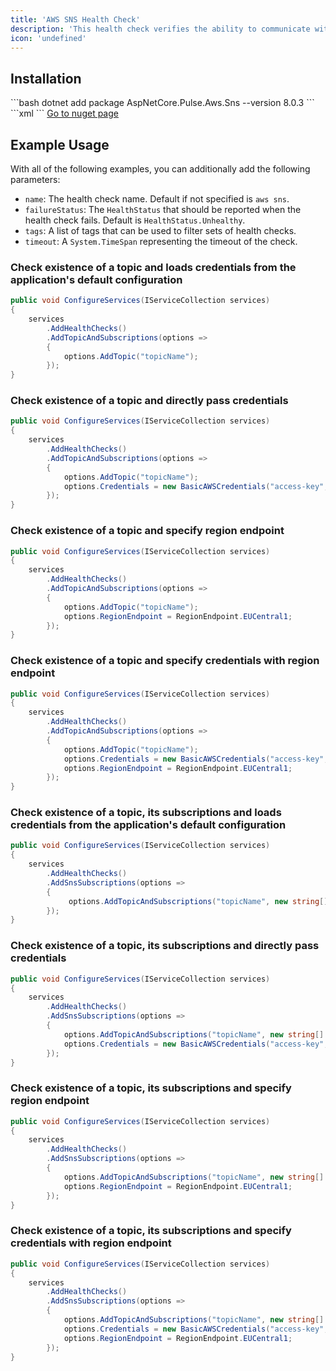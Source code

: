 ```yaml
---
title: 'AWS SNS Health Check'
description: 'This health check verifies the ability to communicate with Amazon SNS and the existence of some topics and its subscriptions. For more information about AWS SNS check the [AWS SNS Site](https://aws.amazon.com/sns/)'
icon: 'undefined'
---
```


## Installation

<Tabs>
  <Tab title=".NET CLI">
    ```bash
    dotnet add package AspNetCore.Pulse.Aws.Sns --version 8.0.3
    ```
  </Tab>
  <Tab title="Package Reference">
    ```xml
    <PackageReference Include="AspNetCore.Pulse.Aws.Sns" Version="8.0.3" />
    ```
  </Tab>
  <Tab title="Nuget">
    <a href="https://www.nuget.org/packages/AspNetCore.Pulse.Aws.Sns/" target="_blank">Go to nuget page</a>
  </Tab>
</Tabs>


## Example Usage

With all of the following examples, you can additionally add the following parameters:

* `name`: The health check name. Default if not specified is `aws sns`.
* `failureStatus`: The `HealthStatus` that should be reported when the health check fails. Default is `HealthStatus.Unhealthy`.
* `tags`: A list of tags that can be used to filter sets of health checks.
* `timeout`: A `System.TimeSpan` representing the timeout of the check.

### Check existence of a topic and loads credentials from the application's default configuration

```csharp
public void ConfigureServices(IServiceCollection services)
{
    services
        .AddHealthChecks()
        .AddTopicAndSubscriptions(options =>
        {
            options.AddTopic("topicName");
        });
}
```

### Check existence of a topic and directly pass credentials

```csharp
public void ConfigureServices(IServiceCollection services)
{
    services
        .AddHealthChecks()
        .AddTopicAndSubscriptions(options =>
        {
            options.AddTopic("topicName");
            options.Credentials = new BasicAWSCredentials("access-key", "secret-key");
        });
}
```

### Check existence of a topic and specify region endpoint

```csharp
public void ConfigureServices(IServiceCollection services)
{
    services
        .AddHealthChecks()
        .AddTopicAndSubscriptions(options =>
        {
            options.AddTopic("topicName");
            options.RegionEndpoint = RegionEndpoint.EUCentral1;
        });
}
```

### Check existence of a topic and specify credentials with region endpoint

```csharp
public void ConfigureServices(IServiceCollection services)
{
    services
        .AddHealthChecks()
        .AddTopicAndSubscriptions(options =>
        {
            options.AddTopic("topicName");
            options.Credentials = new BasicAWSCredentials("access-key", "secret-key");
            options.RegionEndpoint = RegionEndpoint.EUCentral1;
        });
}
```

### Check existence of a topic, its subscriptions and loads credentials from the application's default configuration

```csharp
public void ConfigureServices(IServiceCollection services)
{
    services
        .AddHealthChecks()
        .AddSnsSubscriptions(options =>
        {
             options.AddTopicAndSubscriptions("topicName", new string[] { "subscription1-arn", "subscription2-arn" });
        });
}
```

### Check existence of a topic, its subscriptions and directly pass credentials

```csharp
public void ConfigureServices(IServiceCollection services)
{
    services
        .AddHealthChecks()
        .AddSnsSubscriptions(options =>
        {
            options.AddTopicAndSubscriptions("topicName", new string[] { "subscription1-arn", "subscription2-arn" });
            options.Credentials = new BasicAWSCredentials("access-key", "secret-key");
        });
}
```

### Check existence of a topic, its subscriptions and specify region endpoint

```csharp
public void ConfigureServices(IServiceCollection services)
{
    services
        .AddHealthChecks()
        .AddSnsSubscriptions(options =>
        {
            options.AddTopicAndSubscriptions("topicName", new string[] { "subscription1-arn", "subscription2-arn" });
            options.RegionEndpoint = RegionEndpoint.EUCentral1;
        });
}
```

### Check existence of a topic, its subscriptions and specify credentials with region endpoint

```csharp
public void ConfigureServices(IServiceCollection services)
{
    services
        .AddHealthChecks()
        .AddSnsSubscriptions(options =>
        {
            options.AddTopicAndSubscriptions("topicName", new string[] { "subscription1-arn", "subscription2-arn" });
            options.Credentials = new BasicAWSCredentials("access-key", "secret-key");
            options.RegionEndpoint = RegionEndpoint.EUCentral1;
        });
}
```

